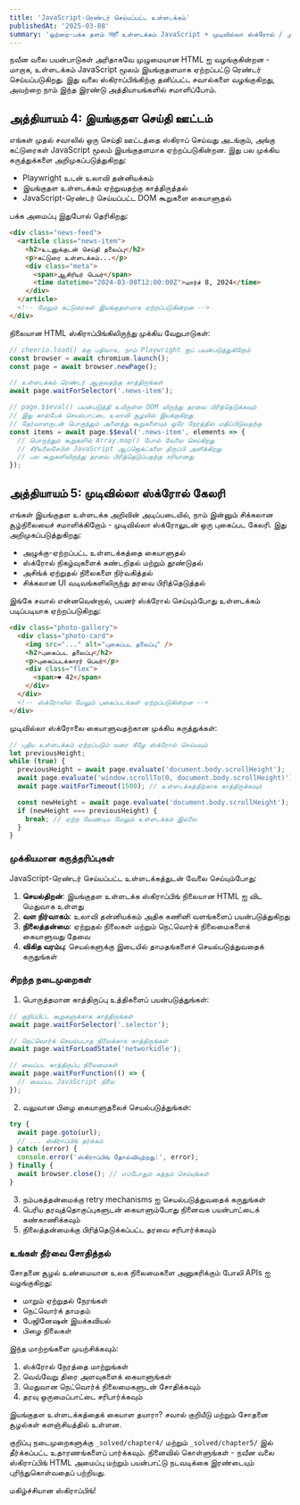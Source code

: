 ```yaml
---
title: 'JavaScript-ரெண்டர் செய்யப்பட்ட உள்ளடக்கம்'
publishedAt: '2025-03-08'
summary: 'ஒற்றை-பக்க தளம் जहाँ உள்ளடக்கம் JavaScript + முடிவில்லா ஸ்க்ரோல் / அழுக்கு ஏற்றுதல் மூலம் இயங்குதளமாக ஏற்றப்படுகிறது'
---
```


நவீன வலை பயன்பாடுகள் அரிதாகவே முழுமையான HTML ஐ வழங்குகின்றன - மாறாக, உள்ளடக்கம் JavaScript மூலம் இயங்குதளமாக ஏற்றப்பட்டு ரெண்டர் செய்யப்படுகிறது. இது வலை ஸ்கிராப்பிங்கிற்கு தனிப்பட்ட சவால்களை வழங்குகிறது, அவற்றை நாம் இந்த இரண்டு அத்தியாயங்களில் சமாளிப்போம்.

## அத்தியாயம் 4: இயங்குதள செய்தி ஊட்டம்

எங்கள் முதல் சவாலில் ஒரு செய்தி ஊட்டத்தை ஸ்கிராப் செய்வது அடங்கும், அங்கு கட்டுரைகள் JavaScript மூலம் இயங்குதளமாக ஏற்றப்படுகின்றன. இது பல முக்கிய கருத்துக்களை அறிமுகப்படுத்துகிறது:

- Playwright உடன் உலாவி தன்னியக்கம்
- இயங்குதள உள்ளடக்கம் ஏற்றுவதற்கு காத்திருத்தல்
- JavaScript-ரெண்டர் செய்யப்பட்ட DOM கூறுகளை கையாளுதல்

பக்க அமைப்பு இதுபோல் தெரிகிறது:

```html
<div class="news-feed">
  <article class="news-item">
    <h2>உடனுக்குடன் செய்தி தலைப்பு</h2>
    <p>கட்டுரை உள்ளடக்கம்...</p>
    <div class="meta">
      <span>ஆசிரியர் பெயர்</span>
      <time datetime="2024-03-08T12:00:00Z">மார்ச் 8, 2024</time>
    </div>
  </article>
  <!-- மேலும் கட்டுரைகள் இயங்குதளமாக ஏற்றப்படுகின்றன -->
</div>
```
நிலையான HTML ஸ்கிராப்பிங்கிலிருந்து முக்கிய வேறுபாடுகள்:

```typescript
// cheerio.load() க்கு பதிலாக, நாம் Playwright ஐப் பயன்படுத்துகிறோம்
const browser = await chromium.launch();
const page = await browser.newPage();

// உள்ளடக்கம் ரெண்டர் ஆகுவதற்கு காத்திருங்கள்
await page.waitForSelector('.news-item');

// page.$$eval() பயன்படுத்தி உயிருள்ள DOM லிருந்து தரவை பிரித்தெடுக்கவும்
// இது கால்பேக் செயல்பாட்டை உலாவி சூழலில் இயக்குகிறது
// தேர்வாளருடன் பொருந்தும் அனைத்து கூறுகளையும் ஒரே நேரத்தில் மதிப்பிடுவதற்கு
const items = await page.$$eval('.news-item', elements => {
  // பொருந்தும் கூறுகளில் Array.map() போல் வேலை செய்கிறது
  // சீரியலைசேபிள் JavaScript ஆப்ஜெக்ட்களை திருப்பி அளிக்கிறது
  // பல கூறுகளிலிருந்து தரவை பிரித்தெடுப்பதற்கு சரியானது
});
```

## அத்தியாயம் 5: முடிவில்லா ஸ்க்ரோல் கேலரி

எங்கள் இயங்குதள உள்ளடக்க அறிவின் அடிப்படையில், நாம் இன்னும் சிக்கலான சூழ்நிலையைச் சமாளிக்கிறோம் - முடிவில்லா ஸ்க்ரோலுடன் ஒரு புகைப்பட கேலரி. இது அறிமுகப்படுத்துகிறது:

- அழுக்கு-ஏற்றப்பட்ட உள்ளடக்கத்தை கையாளுதல்
- ஸ்க்ரோல் நிகழ்வுகளைக் கண்டறிதல் மற்றும் தூண்டுதல்
- அசிங்க் ஏற்றுதல் நிலைகளை நிர்வகித்தல்
- சிக்கலான UI வடிவங்களிலிருந்து தரவை பிரித்தெடுத்தல்

இங்கே சவால் என்னவென்றால், பயனர் ஸ்க்ரோல் செய்யும்போது உள்ளடக்கம் படிப்படியாக ஏற்றப்படுகிறது:

```html
<div class="photo-gallery">
  <div class="photo-card">
    <img src="..." alt="புகைப்பட தலைப்பு" />
    <h2>புகைப்பட தலைப்பு</h2>
    <p>புகைப்படக்காரர் பெயர்</p>
    <div class="flex">
      <span>❤️ 42</span>
    </div>
  </div>
  <!-- ஸ்க்ரோலில் மேலும் புகைப்படங்கள் ஏற்றப்படுகின்றன -->
</div>
```

முடிவில்லா ஸ்க்ரோலை கையாளுவதற்கான முக்கிய கருத்துக்கள்:

```typescript
// புதிய உள்ளடக்கம் ஏற்றப்படும் வரை கீழே ஸ்க்ரோல் செய்யவும்
let previousHeight;
while (true) {
  previousHeight = await page.evaluate('document.body.scrollHeight');
  await page.evaluate('window.scrollTo(0, document.body.scrollHeight)');
  await page.waitForTimeout(1500); // உள்ளடக்கத்திற்காக காத்திருக்கவும்

  const newHeight = await page.evaluate('document.body.scrollHeight');
  if (newHeight === previousHeight) {
    break; // ஏற்ற வேண்டிய மேலும் உள்ளடக்கம் இல்லை
  }
}
```

### முக்கியமான கருத்தரிப்புகள்

JavaScript-ரெண்டர் செய்யப்பட்ட உள்ளடக்கத்துடன் வேலை செய்யும்போது:

1. **செயல்திறன்**: இயங்குதள உள்ளடக்க ஸ்கிராப்பிங் நிலையான HTML ஐ விட மெதுவாக உள்ளது
2. **வள நிர்வாகம்**: உலாவி தன்னியக்கம் அதிக கணினி வளங்களைப் பயன்படுத்துகிறது
3. **நிலைத்தன்மை**: ஏற்றுதல் நிலைகள் மற்றும் நெட்வொர்க் நிலைமைகளைக் கையாளுவது தேவை
4. **விகித வரம்பு**: செயல்களுக்கு இடையில் தாமதங்களைச் செயல்படுத்துவதைக் கருதுங்கள்

### சிறந்த நடைமுறைகள்

1. பொருத்தமான காத்திருப்பு உத்திகளைப் பயன்படுத்துங்கள்:
```typescript
// குறிப்பிட்ட கூறுகளுக்காக காத்திருங்கள்
await page.waitForSelector('.selector');

// நெட்வொர்க் செயல்படாத நிலைக்காக காத்திருங்கள்
await page.waitForLoadState('networkidle');

// வைப்பட காத்திருப்பு நிலைமைகள்
await page.waitForFunction(() => {
  // வைப்பட JavaScript நிலை
});
```

2. வலுவான பிழை கையாளுதலைச் செயல்படுத்துங்கள்:
```typescript
try {
  await page.goto(url);
  // ... ஸ்கிராப்பிங் தர்க்கம்
} catch (error) {
  console.error('ஸ்கிராப்பிங் தோல்வியுற்றது:', error);
} finally {
  await browser.close(); // எப்போதும் சுத்தம் செய்யுங்கள்
}
```

3. நம்பகத்தன்மைக்கு retry mechanisms ஐ செயல்படுத்துவதைக் கருதுங்கள்
4. பெரிய தரவுத்தொகுப்புகளுடன் கையாளும்போது நினைவக பயன்பாட்டைக் கண்காணிக்கவும்
5. நிலைத்தன்மைக்கு பிரித்தெடுக்கப்பட்ட தரவை சரிபார்க்கவும்

### உங்கள் தீர்வை சோதித்தல்

சோதனை சூழல் உண்மையான உலக நிலைமைகளை அனுகரிக்கும் போலி APIs ஐ வழங்குகிறது:
- மாறும் ஏற்றுதல் நேரங்கள்
- நெட்வொர்க் தாமதம்
- பேஜினேஷன் இயக்கவியல்
- பிழை நிலைகள்

இந்த மாற்றங்களை முயற்சிக்கவும்:
1. ஸ்க்ரோல் நேரத்தை மாற்றுங்கள்
2. வெவ்வேறு திரை அளவுகளைக் கையாளுங்கள்
3. மெதுவான நெட்வொர்க் நிலைமைகளுடன் சோதிக்கவும்
4. தரவு ஒருமைப்பாட்டை சரிபார்க்கவும்

இயங்குதள உள்ளடக்கத்தைக் கையாள தயாரா? சவால் குறியீடு மற்றும் சோதனை சூழல்கள் களஞ்சியத்தில் உள்ளன.

குறிப்பு நடைமுறைகளுக்கு `_solved/chapter4/` மற்றும் `_solved/chapter5/` இல் தீர்க்கப்பட்ட உதாரணங்களைப் பார்க்கவும். நினைவில் கொள்ளுங்கள் - நவீன வலை ஸ்கிராப்பிங் HTML அமைப்பு மற்றும் பயன்பாட்டு நடவடிக்கை இரண்டையும் புரிந்துகொள்வதைப் பற்றியது.

மகிழ்ச்சியான ஸ்கிராப்பிங்!
